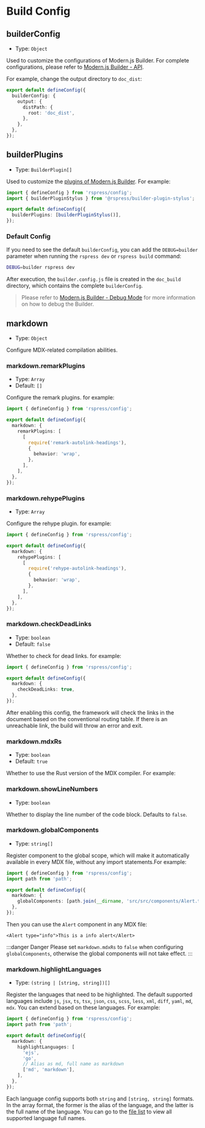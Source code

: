 # Build Config

## builderConfig

- Type: `Object`

Used to customize the configurations of Modern.js Builder. For complete configurations, please refer to [Modern.js Builder - API](https://modernjs.dev/builder/en/api/index.html).

For example, change the output directory to `doc_dist`:

```ts title="rspress.config.ts"
export default defineConfig({
  builderConfig: {
    output: {
      distPath: {
        root: 'doc_dist',
      },
    },
  },
});
```

## builderPlugins

- Type: `BuilderPlugin[]`

Used to customize the [plugins of Modern.js Builder](https://modernjs.dev/builder/en/plugins/introduction.html). For example:

```ts title="rspress.config.ts"
import { defineConfig } from 'rspress/config';
import { builderPluginStylus } from '@rspress/builder-plugin-stylus';

export default defineConfig({
  builderPlugins: [builderPluginStylus()],
});
```

### Default Config

If you need to see the default `builderConfig`, you can add the `DEBUG=builder` parameter when running the `rspress dev` or `rspress build` command:

```bash
DEBUG=builder rspress dev
```

After execution, the `builder.config.js` file is created in the `doc_build` directory, which contains the complete `builderConfig`.

> Please refer to [Modern.js Builder - Debug Mode](https://modernjs.dev/builder/en/guide/debug/debug-mode.html) for more information on how to debug the Builder.

## markdown

- Type: `Object`

Configure MDX-related compilation abilities.

### markdown.remarkPlugins

- Type: `Array`
- Default: `[]`

Configure the remark plugins. for example:

```ts title="rspress.config.ts"
import { defineConfig } from 'rspress/config';

export default defineConfig({
  markdown: {
    remarkPlugins: [
      [
        require('remark-autolink-headings'),
        {
          behavior: 'wrap',
        },
      ],
    ],
  },
});
```

### markdown.rehypePlugins

- Type: `Array`

Configure the rehype plugin. for example:

```ts title="rspress.config.ts"
import { defineConfig } from 'rspress/config';

export default defineConfig({
  markdown: {
    rehypePlugins: [
      [
        require('rehype-autolink-headings'),
        {
          behavior: 'wrap',
        },
      ],
    ],
  },
});
```

### markdown.checkDeadLinks

- Type: `boolean`
- Default: `false`

Whether to check for dead links. for example:

```ts title="rspress.config.ts"
import { defineConfig } from 'rspress/config';

export default defineConfig({
  markdown: {
    checkDeadLinks: true,
  },
});
```

After enabling this config, the framework will check the links in the document based on the conventional routing table. If there is an unreachable link, the build will throw an error and exit.

### markdown.mdxRs

- Type: `boolean`
- Default: `true`

Whether to use the Rust version of the MDX compiler. For example:


<MdxRs />

### markdown.showLineNumbers

- Type: `boolean`

Whether to display the line number of the code block. Defaults to `false`.

### markdown.globalComponents

- Type: `string[]`

Register component to the global scope, which will make it automatically available in every MDX file, without any import statements.For example:

```ts title="rspress.config.ts"
import { defineConfig } from 'rspress/config';
import path from 'path';

export default defineConfig({
  markdown: {
    globalComponents: [path.join(__dirname, 'src/src/components/Alert.tsx')],
  },
});
```

Then you can use the `Alert` component in any MDX file:

```mdx title="test.mdx"
<Alert type="info">This is a info alert</Alert>
```

:::danger Danger
Please set `markdown.mdxRs` to `false` when configuring `globalComponents`, otherwise the global components will not take effect.
:::

### markdown.highlightLanguages

- Type: `(string | [string, string])[]`

Register the languages that need to be highlighted. The default supported languages include `js`, `jsx`, `ts`, `tsx`, `json`, `css`, `scss`, `less`, `xml`, `diff`, `yaml`, `md`, `mdx`. You can extend based on these languages. For example:

```ts title="rspress.config.ts"
import { defineConfig } from 'rspress/config';
import path from 'path';

export default defineConfig({
  markdown: {
    highlightLanguages: [
      'ejs',
      'go',
      // Alias as md, full name as markdown
      ['md', 'markdown'],
    ],
  },
});
```

Each language config supports both `string` and `[string, string]` formats. In the array format, the former is the alias of the language, and the latter is the full name of the language. You can go to the [file list](https://github.com/react-syntax-highlighter/react-syntax-highlighter/tree/master/src/languages/prism) to view all supported language full names.
